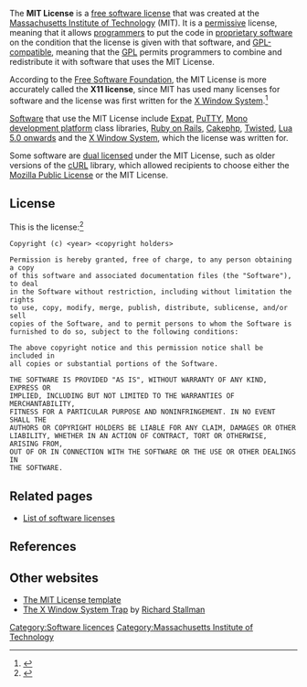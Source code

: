 {{Infobox software license
| name = MIT License/X11 license
| author = [[Massachusetts Institute of Technology]]
| version = [[N/A]]
| copyright = Massachusetts Institute of Technology{{Fact|date=April 2008}}
| date = 1988
| OSI approved = Yes
| Debian approved = Yes
| Free Software = Yes
| GPL compatible = Yes
| copyleft = No
| linking = Yes
}}

The '''MIT License''' is a [[Free software|free software license]] that was created at the [[Massachusetts Institute of Technology]] (MIT). It is a [[permissive software license|permissive]] license, meaning that it allows [[Programmer|programmers]] to put the code in [[proprietary software]] on the condition that the license is given with that software, and [[GNU General Public License#Compatibility and multi-licensing|GPL-compatible]], meaning that the [[GPL]] permits programmers to combine and redistribute it with software that uses the MIT License.

According to the [[Free Software Foundation]], the MIT License is more accurately called the '''X11 license''', since MIT has used many licenses for software and the license was first written for the [[X Window System]].<ref>{{cite web|url=http://www.gnu.org/licenses/license-list.html#X11License |title=Various Licenses and Comments about Them |accessdate=2007-07-07 |last=Stallman |first=Richard |publisher=Free Software Foundation }}</ref>

[[Software]] that use the MIT License include [[Expat (XML)|Expat]], [[PuTTY]], [[Mono (software)|Mono development platform]] class libraries, [[Ruby on Rails]], [[Cakephp]], [[Twisted (software)|Twisted]], [[Lua Programming Language|Lua 5.0 onwards]] and the [[X Window System]], which the license was written for.

Some software are [[dual license]]d under the MIT License, such as older versions of the [[cURL]] library, which allowed recipients to choose either the [[Mozilla Public License]] or the MIT License.

== License ==
This is the license:<ref>{{cite web|url=http://www.opensource.org/licenses/mit-license.php|title=Open Source Initiative OSI - The MIT License:Licensing|publisher=Open Source Initiative|accessdate=2011-03-22}}</ref>

<pre>
Copyright (c) <year> <copyright holders>

Permission is hereby granted, free of charge, to any person obtaining a copy
of this software and associated documentation files (the "Software"), to deal
in the Software without restriction, including without limitation the rights
to use, copy, modify, merge, publish, distribute, sublicense, and/or sell
copies of the Software, and to permit persons to whom the Software is
furnished to do so, subject to the following conditions:

The above copyright notice and this permission notice shall be included in
all copies or substantial portions of the Software.

THE SOFTWARE IS PROVIDED "AS IS", WITHOUT WARRANTY OF ANY KIND, EXPRESS OR
IMPLIED, INCLUDING BUT NOT LIMITED TO THE WARRANTIES OF MERCHANTABILITY,
FITNESS FOR A PARTICULAR PURPOSE AND NONINFRINGEMENT. IN NO EVENT SHALL THE
AUTHORS OR COPYRIGHT HOLDERS BE LIABLE FOR ANY CLAIM, DAMAGES OR OTHER
LIABILITY, WHETHER IN AN ACTION OF CONTRACT, TORT OR OTHERWISE, ARISING FROM,
OUT OF OR IN CONNECTION WITH THE SOFTWARE OR THE USE OR OTHER DEALINGS IN
THE SOFTWARE.
</pre>

==Related pages==
* [[List of software licenses]]

== References ==
{{reflist}}

== Other websites ==
* [http://www.opensource.org/licenses/mit-license.php The MIT License template]
* [http://www.gnu.org/philosophy/x.html The X Window System Trap] by [[Richard Stallman]]

[[Category:Software licences]]
[[Category:Massachusetts Institute of Technology]]